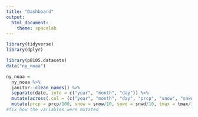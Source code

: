 ```yaml
---
title: "Dashboard"
output: 
  html_document:
    theme: spacelab
---
```


```r
library(tidyverse) 
library(dplyr)

library(p8105.datasets)
data("ny_noaa")

ny_noaa =
  ny_noaa %>% 
  janitor::clean_names() %>% 
  separate(date, into = c("year", "month", "day")) %>% 
  mutate(across(.col = (c("year", "month", "day", "prcp", "snow", "snwd", "tmax", "tmin")), as.numeric)) %>%
  mutate(prcp = prcp/100, snow = snow/10, snwd = snwd/10, tmax = tmax/10, tmin = tmin/10)
#fix how the variables were mutated

```




